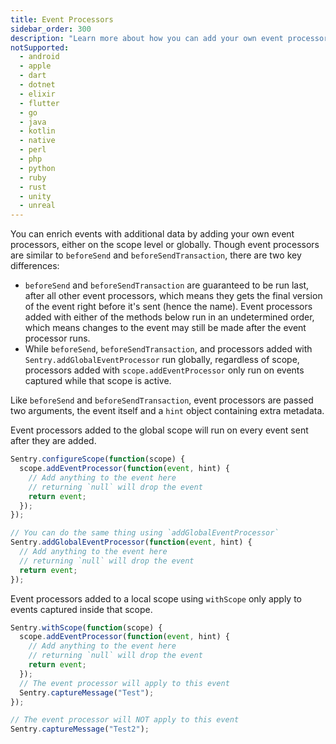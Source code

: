 ```yaml
---
title: Event Processors
sidebar_order: 300
description: "Learn more about how you can add your own event processors globally or to the current scope."
notSupported:
  - android
  - apple
  - dart
  - dotnet
  - elixir
  - flutter
  - go
  - java
  - kotlin
  - native
  - perl
  - php
  - python
  - ruby
  - rust
  - unity
  - unreal
---
```


You can enrich events with additional data by adding your own event processors, either on the scope level or globally. Though event processors are similar to `beforeSend` and `beforeSendTransaction`, there are two key differences:

- `beforeSend` and `beforeSendTransaction` are guaranteed to be run last, after all other event processors, which means they gets the final version of the event right before it's sent (hence the name). Event processors added with either of the methods below run in an undetermined order, which means changes to the event may still be made after the event processor runs.
- While `beforeSend`, `beforeSendTransaction`, and processors added with `Sentry.addGlobalEventProcessor` run globally, regardless of scope, processors added with `scope.addEventProcessor` only run on events captured while that scope is active.

Like `beforeSend` and `beforeSendTransaction`, event processors are passed two arguments, the event itself and <PlatformLink to="/configuration/filtering/#using-hints">a `hint` object</PlatformLink> containing extra metadata.

Event processors added to the global scope will run on every event sent after they are added.

```javascript
Sentry.configureScope(function(scope) {
  scope.addEventProcessor(function(event, hint) {
    // Add anything to the event here
    // returning `null` will drop the event
    return event;
  });
});

// You can do the same thing using `addGlobalEventProcessor`
Sentry.addGlobalEventProcessor(function(event, hint) {
  // Add anything to the event here
  // returning `null` will drop the event
  return event;
});
```

Event processors added to a local scope using `withScope` only apply to events captured inside that scope.

```javascript
Sentry.withScope(function(scope) {
  scope.addEventProcessor(function(event, hint) {
    // Add anything to the event here
    // returning `null` will drop the event
    return event;
  });
  // The event processor will apply to this event
  Sentry.captureMessage("Test");
});

// The event processor will NOT apply to this event
Sentry.captureMessage("Test2");
```
